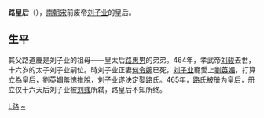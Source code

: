 {{Unreferenced|time=2014-4-7}}
'''路皇后'''（{{bd|？||？|catIdx=Wang,王}}），[[南朝宋|南朝宋]]前废帝[[刘子业|刘子业]]的皇后。
== 生平 ==

其父路道慶是刘子业的祖母——皇太后[[路惠男|路惠男]]的弟弟。464年，孝武帝[[刘骏|刘骏]]去世，十六岁的太子刘子业嗣位。時刘子业正妻[[何令婉|何令婉]]已死，[[刘子业|刘子业]]寵愛上[[劉英媚_(南朝)|劉英媚]]，打算立為皇后，[[劉英媚_(南朝)|劉英媚]]羞愧推脫，[[刘子业|刘子业]]遂決定娶路氏。465年，路氏被册为皇后，册立仅十六天后刘子业被[[刘彧|刘彧]]所弑，路皇后不知所终。

{{start box}}
{{s-before|[[王憲嫄|王憲嫄]]}}
{{s-title|[[:Category:刘宋皇后|南朝宋皇后]]|465年}}
{{s-after|[[王貞風|王貞風]]}}
{{end box}}

{{南朝皇后}}

[[Category:刘宋皇后|L路]]
[[Category:路姓|~]]